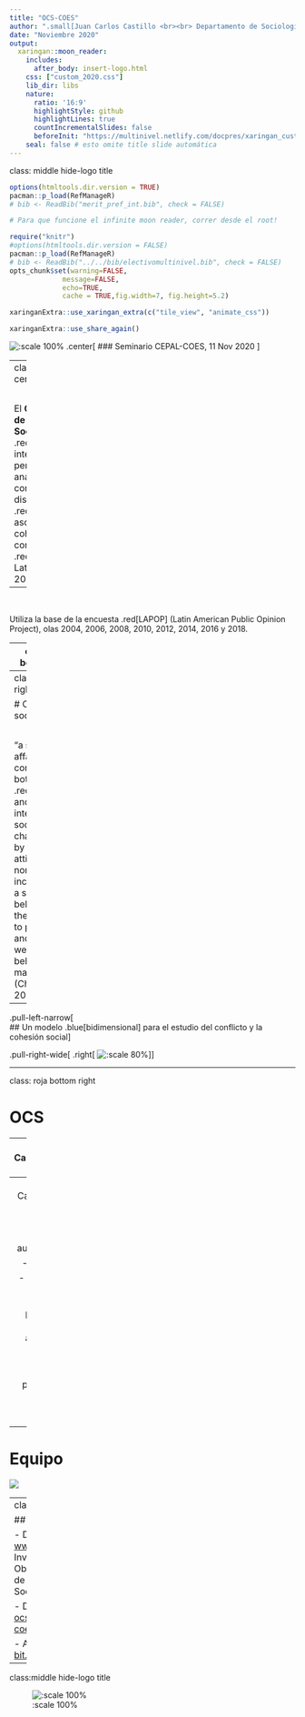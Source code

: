 ---
title: "OCS-COES"
author: ".small[Juan Carlos Castillo <br><br> Departamento de Sociología - UCH / COES <br><br>]"
date: "Noviembre 2020"
output:
  xaringan::moon_reader:
    includes:
      after_body: insert-logo.html
    css: ["custom_2020.css"]
    lib_dir: libs
    nature:
      ratio: '16:9'
      highlightStyle: github
      highlightLines: true
      countIncrementalSlides: false
      beforeInit: "https://multinivel.netlify.com/docpres/xaringan_custom/macros.js"
    seal: false # esto omite title slide automática
---

class: middle hide-logo title

```{r setup, include=FALSE}
options(htmltools.dir.version = TRUE)
pacman::p_load(RefManageR)
# bib <- ReadBib("merit_pref_int.bib", check = FALSE)
```

```{r eval=FALSE, include=FALSE}
# Para que funcione el infinite moon reader, correr desde el root!
```

```{r setup2, include=FALSE, cache = FALSE}
require("knitr")
#options(htmltools.dir.version = FALSE)
pacman::p_load(RefManageR)
# bib <- ReadBib("../../bib/electivomultinivel.bib", check = FALSE)
opts_chunk$set(warning=FALSE,
             message=FALSE,
             echo=TRUE,
             cache = TRUE,fig.width=7, fig.height=5.2)
```

```{r xaringanExtra, echo=FALSE}
xaringanExtra::use_xaringan_extra(c("tile_view", "animate_css"))
```

```{r xaringanExtra-share-again, echo=FALSE}
xaringanExtra::use_share_again()
```


<!---
Para correr en ATOM
- open terminal, abrir R (simplemente, R y enter)
- rmarkdown::render('static/docpres/07_interacciones/7interacciones.Rmd', 'xaringan::moon_reader')

About macros.js: permite escalar las imágenes como [scale 50%](path to image), hay si que grabar ese archivo js en el directorio.
--->



![:scale 100%](logo_ocs.png)
.center[
### Seminario CEPAL-COES, 11 Nov 2020 
]

---
class: inverse center

<br>

El **Observatorio de Cohesión Social** es un .red[portal interactivo] que permite  realizar análisis comparativos de distintos .red[indicadores] asociados a cohesión social con foco en .red[América Latina] entre 2004 y 2018.

--

<br>

Utiliza la base de la encuesta .red[LAPOP] (Latin American Public Opinion Project), olas 2004, 2006, 2008, 2010, 2012, 2014, 2016 y 2018. 


---
class: roja bottom right

# Bases conceptuales

---
class: middle right

# Cohesión social

<br>

“a state of affairs concerning both the .red[vertical and horizontal]
interactions of society as characterized by a set of attitudes and norms that
includes trust, a sense of belonging and the willingness to participate and help, as well as their behavioral manifestations” (Chan et al., 2006: 290)


---
.pull-left-narrow[
<br>
## Un modelo .blue[bidimensional] para el estudio del conflicto y la cohesión social
]

.pull-right-wide[
.right[
![:scale 80%](modelo_coes.png)]
]


---

class: roja bottom right

# OCS

---
# Características (1)

- Selección de indicadores de cohesión social horizontal y vertical de la base agregada .blue[LAPOP]

- Indicadores .red[repetidos] en el tiempo

- Tipos de análisis:

  - Univariado
  - Longitudinal
  - Bivariado

---
# Características (2)

- Interactivo

- Simple y autoexplicativo

- Exploratorio

- .red[Abierto]

  - generado con herramientas de código abierto como [`blogdown`](https://github.com/rstudio/blogdown) y [`Shiny`](https://shiny.rstudio.com/)
  
  - código de programación abierto en [repositorio Github](https://github.com/ocscoes/)

---
# Equipo

![](team.png)

---
class: inverse

## Acceso OCS

- Desde [www.coes.cl]() -> Investigación -> Observatorio de Cohesión Social

- Directo en [ocs-coes.netlify.app](https://ocs-coes.netlify.app/)

- Abreviado: [bit.ly/ocs-coes](https://bit.ly/ocs-coes)



---
class:middle hide-logo title

![:scale 100%](logo_ocs.png)

